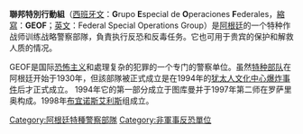 {{unreferenced|time=2014-05-23T12:33:35+00:00}}
{{NoteTA
|G1=Firearms
|G2=Military
|G3=長度單位
|G4=地區用語
|G5=地名
}}
'''聯邦特別行動組'''（[[西班牙文|西班牙文]]：'''G'''rupo '''E'''special de '''O'''peraciones '''F'''ederales，[[縮寫|縮寫]]：'''GEOF'''；[[英文|英文]]：Federal Special Operations Group）是[[阿根廷|阿根廷]]的一个特种作战师训练战略警察部隊，負責执行反恐和反毒任务。它也可用于贵宾的保护和解救人质的情况。

GEOF是国际[[恐怖主义|恐怖主义]]和處理复杂的犯罪的一个专门的警察单位。虽然[[特种部队|特种部队]]在阿根廷开始于1930年，但該部隊被正式成立是在1994年的[[1994年犹太人文化中心爆炸事件|犹太人文化中心爆炸事件]]后才正式成立。 1994年它的第一部分成立于图库曼并于1997年第二师在罗萨里奥构成。1998年[[布宜诺斯艾利斯|布宜诺斯艾利斯]]组成立。

{{Military-stub}}

[[Category:阿根廷特種警察部隊|Category:阿根廷特種警察部隊]]
[[Category:非軍事反恐單位|Category:非軍事反恐單位]]